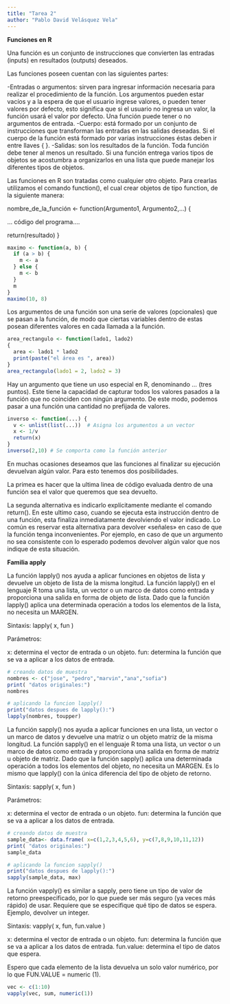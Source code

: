 ---
title: "Tarea 2"
author: "Pablo David Velásquez Vela"
---

__Funciones en R__

Una función es un conjunto de instrucciones que convierten las entradas (inputs) en resultados (outputs) deseados.

Las funciones poseen cuentan con las siguientes partes:

-Entradas o argumentos: sirven para ingresar información necesaria para realizar el procedimiento de la función. Los argumentos pueden estar vacíos y a la espera de que el usuario ingrese valores, o pueden tener valores por defecto, esto significa que si el usuario no ingresa un valor, la función usará el valor por defecto. Una función puede tener o no argumentos de entrada.
-Cuerpo: está formado por un conjunto de instrucciones que transforman las entradas en las salidas deseadas. Si el cuerpo de la función está formado por varias instrucciones éstas deben ir entre llaves { }.
-Salidas: son los resultados de la función. Toda función debe tener al menos un resultado. Si una función entrega varios tipos de objetos se acostumbra a organizarlos en una lista que puede manejar los diferentes tipos de objetos.


Las funciones en R son tratadas como cualquier otro objeto. Para crearlas utilizamos el comando function(), el cual crear objetos de tipo function, de la siguiente manera:

nombre_de_la_función <- function(Argumento1, Argumento2,...) {

  ... código del programa....
  
  return(resultado)
}

```{r}
maximo <- function(a, b) {
  if (a > b) {
    m <- a
  } else {
    m <- b
  }
  m
}
maximo(10, 8)
```
Los argumentos de una función son una serie de valores (opcionales) que se pasan a la función, de modo que ciertas variables dentro de estas posean diferentes valores en cada llamada a la función.

```{r}
area_rectangulo <- function(lado1, lado2) 
{
  area <- lado1 * lado2
  print(paste("el área es ", area))
}
area_rectangulo(lado1 = 2, lado2 = 3)

```

Hay un argumento que tiene un uso especial en R, denominando … (tres puntos). Este tiene la capacidad de capturar todos los valores pasados a la función que no coinciden con ningún argumento. De este modo, podemos pasar a una función una cantidad no prefijada de valores.

```{r}
inverso <- function(...) {
  v <- unlist(list(...))  # Asigna los argumentos a un vector
  x <- 1/v
  return(x)
}
inverso(2,10) # Se comporta como la función anterior
```

En muchas ocasiones deseamos que las funciones al finalizar su ejecución devuelvan algún valor. Para esto tenemos dos posibilidades.

La primea es hacer que la ultima linea de código evaluada dentro de una función sea el valor que queremos que sea devuelto.

La segunda alternativa es indicarlo explícitamente mediante el comando return(). En este ultimo caso, cuando se ejecuta esta instrucción dentro de una función, esta finaliza inmediatamente devolviendo el valor indicado. Lo común es reservar esta alternativa para devolver «señales» en caso de que la función tenga inconvenientes. Por ejemplo, en caso de que un argumento no sea consistente con lo esperado podemos devolver algún valor que nos indique de esta situación.


__Familia apply__

La función lapply() nos ayuda a aplicar funciones en objetos de lista y devuelve un objeto de lista de la misma longitud. La función lapply() en el lenguaje R toma una lista, un vector o un marco de datos como entrada y proporciona una salida en forma de objeto de lista. Dado que la función lapply() aplica una determinada operación a todos los elementos de la lista, no necesita un MARGEN.

Sintaxis: lapply( x, fun )

Parámetros:

x: determina el vector de entrada o un objeto.
fun: determina la función que se va a aplicar a los datos de entrada.

```{r}
# creando datos de muestra
nombres <- c("jose", "pedro","marvin","ana","sofia")
print( "datos originales:")
nombres

# aplicando la funcion lapply()
print("datos despues de lapply():")
lapply(nombres, toupper)

```

La función sapply() nos ayuda a aplicar funciones en una lista, un vector o un marco de datos y devuelve una matriz o un objeto matriz de la misma longitud. La función sapply() en el lenguaje R toma una lista, un vector o un marco de datos como entrada y proporciona una salida en forma de matriz u objeto de matriz. Dado que la función sapply() aplica una determinada operación a todos los elementos del objeto, no necesita un MARGEN. Es lo mismo que lapply() con la única diferencia del tipo de objeto de retorno.

Sintaxis: sapply( x, fun )

Parámetros:

x: determina el vector de entrada o un objeto.
fun: determina la función que se va a aplicar a los datos de entrada.

```{r}
# creando datos de muestra
sample_data<- data.frame( x=c(1,2,3,4,5,6), y=c(7,8,9,10,11,12))
print( "datos originales:")
sample_data

# aplicando la funcion sapply()
print("datos despues de lapply():")
sapply(sample_data, max)

```


La función vapply() es similar a sapply, pero tiene un tipo de valor de retorno preespecificado, por lo que puede ser más seguro (ya veces más rápido) de usar. Requiere que se especifique qué tipo de datos se espera. Ejemplo, devolver un integer.

Sintaxis: vapply( x, fun, fun.value )

x: determina el vector de entrada o un objeto.
fun: determina la función que se va a aplicar a los datos de entrada.
fun.value: determina el tipo de datos que espera. 

Espero que cada elemento de la lista devuelva un solo valor numérico, por lo que FUN.VALUE = numeric (1).

```{r}
vec <- c(1:10)
vapply(vec, sum, numeric(1))
```


